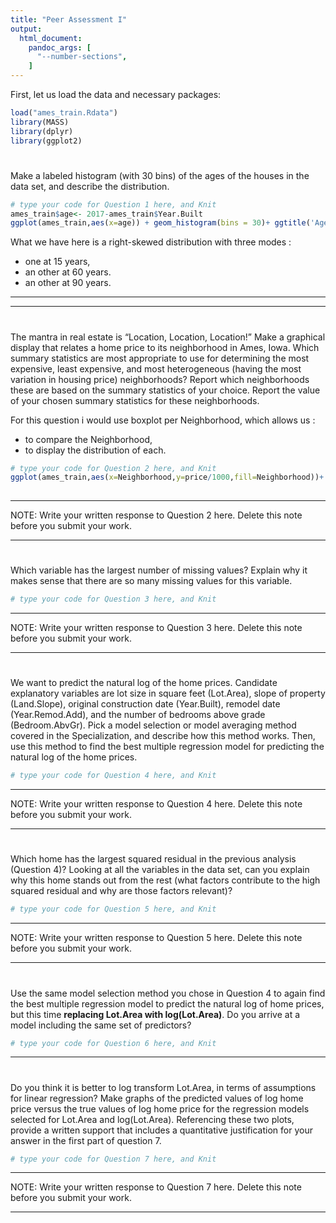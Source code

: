 ```yaml
---
title: "Peer Assessment I"
output:
  html_document: 
    pandoc_args: [
      "--number-sections",
    ]
---
```



First, let us load the data and necessary packages:

```r
load("ames_train.Rdata")
library(MASS)
library(dplyr)
library(ggplot2)
```

#
Make a labeled histogram (with 30 bins) of the ages of the houses in the data set, and describe the distribution.


```r
# type your code for Question 1 here, and Knit
ames_train$age<- 2017-ames_train$Year.Built
ggplot(ames_train,aes(x=age)) + geom_histogram(bins = 30)+ ggtitle('Age distribution of Houses')+ geom_vline(xintercept = median(ames_train$age),col='blue') +annotate("text", x = 60, y =100 , label = "median houses age", color="blue")
``` 

What we have here is a right-skewed distribution with three modes : 

- one at 15 years, 
- an other at 60 years.
- an other at 90 years.

* * *



* * *


#
The mantra in real estate is "Location, Location, Location!" Make a graphical display that relates a home price to its neighborhood in Ames, Iowa. Which summary statistics are most appropriate to use for determining the most expensive, least expensive, and most heterogeneous (having the most variation in housing price) neighborhoods? Report which neighborhoods these are based on the summary statistics of your choice. Report the value of your chosen summary statistics for these neighborhoods.


For this question i would use boxplot per Neighborhood, which allows us :

- to compare the Neighborhood,
- to display the distribution of each.

```r
# type your code for Question 2 here, and Knit
ggplot(ames_train,aes(x=Neighborhood,y=price/1000,fill=Neighborhood))+ geom_boxplot() +theme(axis.text.x=element_text(angle=45, hjust=1),
                                                                                        axis.text.y=element_text(angle=45, hjust=1)) +  labs(title = "Houses prices per Neighborhood ('000$)")+ theme(legend.position="none")+ylab('Price in 000 $')

```


* * *

NOTE: Write your written response to Question 2 here.  Delete this note before you submit your work.



* * *

# 

Which variable has the largest number of missing values? Explain why it makes sense that there are so many missing values for this variable.

```r
# type your code for Question 3 here, and Knit

```


* * *

NOTE: Write your written response to Question 3 here.  Delete this note before you submit your work.


* * *

#

We want to predict the natural log of the home prices. Candidate explanatory variables are lot size in square feet (Lot.Area), slope of property (Land.Slope), original construction date (Year.Built), remodel date (Year.Remod.Add), and the number of bedrooms above grade (Bedroom.AbvGr). Pick a model selection or model averaging method covered in the Specialization, and describe how this method works. Then, use this method to find the best multiple regression model for predicting the natural log of the home prices.


```r
# type your code for Question 4 here, and Knit

```

* * *

NOTE: Write your written response to Question 4 here.  Delete this note before you submit your work.


* * *

#

Which home has the largest squared residual in the previous analysis (Question 4)? Looking at all the variables in the data set, can you explain why this home stands out from the rest (what factors contribute to the high squared residual and why are those factors relevant)?


```r
# type your code for Question 5 here, and Knit

```

* * *

NOTE: Write your written response to Question 5 here.  Delete this note before you submit your work.


* * *

#

Use the same model selection method you chose in Question 4 to again find the best multiple regression model to predict the natural log of home prices, but this time **replacing Lot.Area with log(Lot.Area)**. Do you arrive at a model including the same set of predictors?


```r
# type your code for Question 6 here, and Knit

```

* * *

#

Do you think it is better to log transform Lot.Area, in terms of assumptions for linear regression? Make graphs of the predicted values of log home price versus the true values of log home price for the regression models selected for Lot.Area and log(Lot.Area). Referencing these two plots, provide a written support that includes a quantitative justification for your answer in the first part of question 7.

```r
# type your code for Question 7 here, and Knit

```

* * *

NOTE: Write your written response to Question 7 here.  Delete this note before you submit your work.


* * *
###